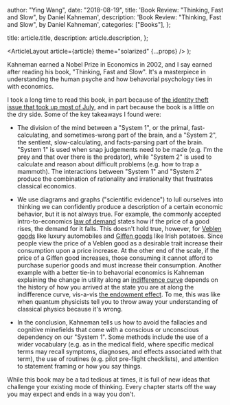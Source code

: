 
  author: "Ying Wang",
  date: "2018-08-19",
  title: 'Book Review: "Thinking, Fast and Slow", by Daniel Kahneman',
  description: 'Book Review: "Thinking, Fast and Slow", by Daniel Kahneman',
  categories: ["Books"],
};

  title: article.title,
  description: article.description,
};

  <ArticleLayout article={article} theme="solarized" {...props} />
);

Kahneman earned a Nobel Prize in Economics in 2002, and I say earned after
reading his book, "Thinking, Fast and Slow". It's a masterpiece in understanding
the human psyche and how behavorial psychology ties in with economics.

I took a long time to read this book, in part because of [the identity theft
issue that took up most of
July](/posts/2018/07/28/my_experience_with_identity_theft), and in part because
the book is a little on the dry side. Some of the key takeaways I found were:

- The division of the mind between a "System 1", or the primal,
  fast-calculating, and sometimes-wrong part of the brain, and a "System 2", the
  sentient, slow-calculating, and facts-parsing part of the brain. "System 1" is
  used when snap judgements need to be made (e.g. I'm the prey and that over
  there is the predator), while "System 2" is used to calculate and reason about
  difficult problems (e.g. how to trap a mammoth). The interactions between
  "System 1" and "System 2" produce the combination of rationality and
  irrationality that frustrates classical economics.

- We use diagrams and graphs ("scientific evidence") to lull ourselves into
  thinking we can confidently produce a description of a certain economic
  behavior, but it is not always true. For example, the commonly accepted
  intro-to-economics [law of
  demand](https://en.wikipedia.org/wiki/Law_of_demand) states how if the price
  of a good rises, the demand for it falls. This doesn't hold true, however, for
  [Veblen goods](https://en.wikipedia.org/wiki/Veblen_good) like luxury
  automobiles and [Giffen goods](https://en.wikipedia.org/wiki/Giffen_good) like
  Irish potatoes. Since people view the price of a Veblen good as a desirable
  trait increase their consumption upon a price increase. At the other end of
  the scale, if the price of a Giffen good increases, those consuming it cannot
  afford to purchase superior goods and must increase their consumption. Another
  example with a better tie-in to behavorial economics is Kahneman explaining
  the change in utility along an [indifference
  curve](https://en.wikipedia.org/wiki/Indifference_curve) depends on the
  history of how you arrived at the state you are at along the indifference
  curve, vis-a-vis [the endowment
  effect](https://en.wikipedia.org/wiki/Endowment_effect). To me, this was like
  when quantum physicists tell you to throw away your understanding of classical
  physics because it's wrong.

- In the conclusion, Kahneman tells us how to avoid the fallacies and cognitive
  minefields that come with a conscious or unconscious dependency on our "System
  1". Some methods include the use of a wider vocabulary (e.g. as in the medical
  field, where specific medical terms may recall symptoms, diagnoses, and
  effects associated with that term), the use of routines (e.g. pilot pre-flight
  checklists), and attention to statement framing or how you say things.

While this book may be a tad tedious at times, it is full of new ideas that
challenge your existing mode of thinking. Every chapter starts off the way you
may expect and ends in a way you don't.
